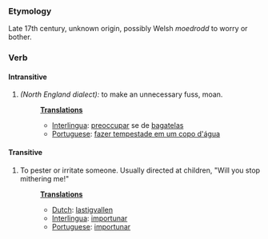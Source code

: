 ===Etymology===
Late 17th century, unknown origin, possibly Welsh ''moedrodd'' to worry or bother.
===Verb===
====Intransitive====
#''(North England dialect):'' to make an unnecessary fuss, moan.
#:'''[[Translation]]s'''
#:*[[Interlingua]]: [[preoccupar]] se de [[bagatela]]s
#:*[[Portuguese]]: [[fazer tempestade em um copo d'água]]
====Transitive====
#To pester or irritate someone.  Usually directed at children, "Will you stop mithering me!"
#:'''[[Translation]]s'''
#:*[[Dutch]]: [[lastigvallen]]
#:*[[Interlingua]]: [[importunar]]
#:*[[Portuguese]]: [[importunar]]
